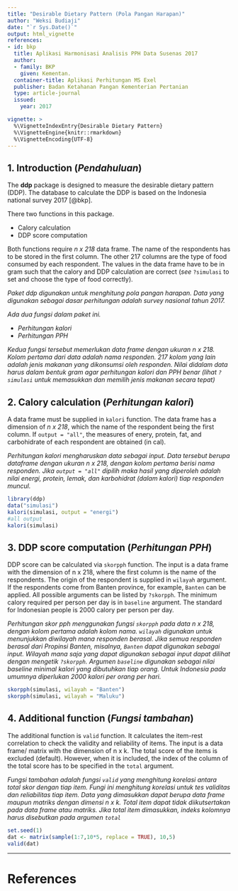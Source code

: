 ---
title: "Desirable Dietary Pattern (Pola Pangan Harapan)"
author: "Weksi Budiaji"
date: "`r Sys.Date()`"
output: html_vignette
references:
- id: bkp
  title: Aplikasi Harmonisasi Analisis PPH Data Susenas 2017
  author:
  - family: BKP
    given: Kementan.   
  container-title: Aplikasi Perhitungan MS Exel 
  publisher: Badan Ketahanan Pangan Kementerian Pertanian
  type: article-journal
  issued:
    year: 2017

vignette: >
  %\VignetteIndexEntry{Desirable Dietary Pattern}
  %\VignetteEngine{knitr::rmarkdown}
  %\VignetteEncoding{UTF-8}
---

## 1. Introduction (*Pendahuluan*)

The **ddp** package is designed to measure the desirable dietary pattern (DDP). The database to calculate the DDP is based on the Indonesia national survey 2017 [@bkp].

There two functions in this package. 

+ Calory calculation 
+ DDP score computation 

Both functions require *n x 218* data frame. The name of the respondents has to be stored in the first column. The other 217 columns are the type of food consumed by each respondent. The values in the data frame have to be in gram such that the calory and DDP calculation are correct (*see* `?simulasi` to set and choose the type of food correctly).

*Paket ddp digunakan untuk menghitung pola pangan harapan. Data yang digunakan sebagai dasar perhitungan adalah survey nasional tahun 2017.*

*Ada dua fungsi dalam paket ini.*

+ *Perhitungan kalori*
+ *Perhitungan PPH*

*Kedua fungsi tersebut memerlukan data frame dengan ukuran n x 218. Kolom pertama dari data adalah nama responden. 217 kolom yang lain adalah jenis makanan yang dikonsumsi oleh responden. Nilai didalam data harus dalam bentuk gram agar perhitungan kalori dan PPH benar (lihat `?simulasi` untuk memasukkan dan memilih jenis makanan secara tepat)*


## 2. Calory calculation (*Perhitungan kalori*)

A data frame must be supplied in `kalori` function. The data frame has a dimension of *n x 218*, which the name of the respondent being the first column. If `output = "all"`, the measures of enery, protein, fat, and carbohidrate of each respondent are obtained (in cal).

*Perhitungan kalori mengharuskan data sebagai input. Data tersebut berupa dataframe dengan ukuran n x 218, dengan kolom pertama berisi nama responden. Jika `output = "all"` dipilih maka hasil yang diperoleh adalah nilai energi, protein, lemak, dan karbohidrat (dalam kalori) tiap responden muncul.*

```{r}
library(ddp)
data("simulasi")
kalori(simulasi, output = "energi")
#all output
kalori(simulasi)
```

## 3. DDP score computation (*Perhitungan PPH*)

DDP score can be calculated via `skorpph` function. The input is a data frame with the dimension of n x 218, where the first column is the name of the respondents. The origin of the respondent is supplied in  `wilayah` argument. If the respondents come from Banten province, for example, `Banten` can be applied. All possible arguments can be listed by `?skorpph`. The minimum calory required per person per day is in `baseline` argument. The standard for Indonesian people is 2000 calory per person per day.

*Perhitungan skor pph menggunakan fungsi `skorpph` pada data n x 218, dengan kolom pertama adalah kolom nama. `wilayah` digunakan untuk menunjukkan diwilayah mana responden berasal. Jika semua responden berasal dari Propinsi Banten, misalnya, `Banten` dapat digunakan sebagai input. Wilayah mana saja yang dapat digunakan sebagai input dapat dilihat dengan mengetik `?skorpph`. Argumen `baseline` digunakan sebagai nilai baseline minimal kalori yang dibutuhkan tiap orang. Untuk Indonesia pada umumnya diperlukan 2000 kalori per orang per hari.*

```{r}
skorpph(simulasi, wilayah = "Banten")
skorpph(simulasi, wilayah = "Maluku")
```

## 4. Additional function (*Fungsi tambahan*)

The additional function is `valid` function. It calculates the item-rest correlation to check the validity and reliability of items. The input is a data frame/ matrix with the dimension of n x k. The total score of the items is excluded (default). However, when it is included, the index of the column of the total score has to be specified in the `total` argument.

*Fungsi tambahan adalah fungsi `valid` yang menghitung korelasi antara total skor dengan tiap item. Fungi ini menghitung korelasi untuk tes validitas dan reliabilitas tiap item. Data yang dimasukkan dapat berupa data frame maupun matriks dengan dimensi n x k. Total item dapat tidak diikutsertakan pada data frame atau matriks. Jika total item dimasukkan, indeks kolomnya harus disebutkan pada argumen `total`*

```{r}
set.seed(1)
dat <- matrix(sample(1:7,10*5, replace = TRUE), 10,5)
valid(dat)
```

***

# References
